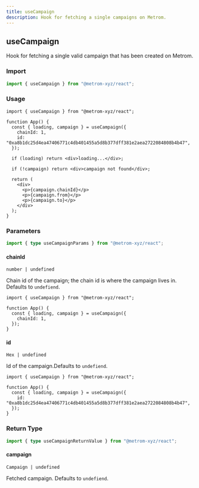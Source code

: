 ```yaml
---
title: useCampaign
description: Hook for fetching a single campaigns on Metrom.
---
```



## useCampaign

Hook for fetching a single valid campaign that has been created on Metrom.

### Import

```ts
import { useCampaign } from "@metrom-xyz/react";
```

### Usage

```tsx
import { useCampaign } from "@metrom-xyz/react";

function App() {
  const { loading, campaign } = useCampaign({
    chainId: 1,
    id: "0xa8b1dc25d4ea47406771c4db401455a5d8b377dff381e2aea2722084808b4b47",
  });

  if (loading) return <div>loading...</div>;

  if (!campaign) return <div>campaign not found</div>;

  return (
    <div>
      <p>{campaign.chainId}</p>
      <p>{campaign.from}</p>
      <p>{campaign.to}</p>
    </div>
  );
}
```

### Parameters

```ts
import { type useCampaignParams } from "@metrom-xyz/react";
```

#### chainId

`number | undefined`

Chain id of the campaign; the chain id is where the campaign lives in. Defaults
to `undefiend`.

```tsx
import { useCampaign } from "@metrom-xyz/react";

function App() {
  const { loading, campaign } = useCampaign({
    chainId: 1,
  });
}
```

#### id

`Hex | undefined`

Id of the campaign.Defaults to `undefiend`.

```tsx
import { useCampaign } from "@metrom-xyz/react";

function App() {
  const { loading, campaign } = useCampaign({
    id: "0xa8b1dc25d4ea47406771c4db401455a5d8b377dff381e2aea2722084808b4b47",
  });
}
```

### Return Type

```ts
import { type useCampaignReturnValue } from "@metrom-xyz/react";
```

<BaseReturnType />

#### campaign

`Campaign | undefined`

Fetched campaign. Defaults to `undefiend`.
